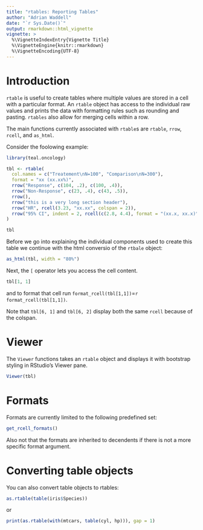 ```yaml
---
title: "rtables: Reporting Tables"
author: "Adrian Waddell"
date: "`r Sys.Date()`"
output: rmarkdown::html_vignette
vignette: >
  %\VignetteIndexEntry{Vignette Title}
  %\VignetteEngine{knitr::rmarkdown}
  %\VignetteEncoding{UTF-8}
---
```


# Introduction

`rtable` is useful to create tables where multiple values are stored in a cell 
with a particular format. An `rtable` object has access to the individual raw 
values and prints the data with formatting rules such as rounding and pasting.
`rtables` also allow for merging cells within a row.

The main functions currently associated with `rtable`s are `rtable`, `rrow`,
`rcell`, and `as_html`.

Consider the foolowing example:

```r
library(teal.oncology)

tbl <- rtable(
  col.names = c("Treatement\nN=100", "Comparison\nN=300"),
  format = "xx (xx.xx%)",
  rrow("Response", c(104, .2), c(100, .4)),
  rrow("Non-Response", c(23, .4), c(43, .5)),
  rrow(),
  rrow("this is a very long section header"),
  rrow("HR", rcell(3.23, "xx.xx", colspan = 2)),
  rrow("95% CI", indent = 2, rcell(c(2.8, 4.4), format = "(xx.x, xx.x)", colspan = 2))
)

tbl  
```


Before we go into explaining the individual components used to create this table
we continue with the html conversio of the `rtbale` object:


```r
as_html(tbl, width = "80%")
```

Next, the `[` operator lets you access the cell content.

```r
tbl[1, 1]
```

and to format that cell run `format_rcell(tbl[1,1])`=`r format_rcell(tbl[1,1])`.

Note that `tbl[6, 1]` and `tbl[6, 2]` display both the same `rcell` because of
the colspan.

# Viewer

The `Viewer` functions takes an `rtable` object and displays it with bootstrap
styling in RStudio's Viewer pane.

```r
Viewer(tbl)
```


# Formats

Formats are currently limited to the following predefined set:

```r
get_rcell_formats()
```

Also not that the formats are inherited to decendents if there is not a more
specific format argument.


# Converting table objects

You can also convert table objects to rtables:

```r
as.rtable(table(iris$Species))
```

or 

```r
print(as.rtable(with(mtcars, table(cyl, hp))), gap = 1)
```